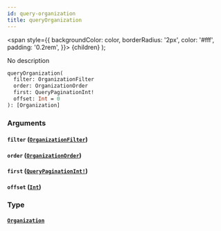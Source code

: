 ```yaml
---
id: query-organization
title: queryOrganization
---
```


<span
style={{
      backgroundColor: color,
      borderRadius: '2px',
      color: '#fff',
      padding: '0.2rem',
    }}>
{children}
</span>
);

No description

```graphql
queryOrganization(
  filter: OrganizationFilter
  order: OrganizationOrder
  first: QueryPaginationInt!
  offset: Int = 0
): [Organization]

```

### Arguments

#### `filter` ([`OrganizationFilter`](/docs/schema/inputs/organization-filter))

#### `order` ([`OrganizationOrder`](/docs/schema/inputs/organization-order))

#### `first` ([`QueryPaginationInt!`](/docs/schema/scalars/query-pagination-int))

#### `offset` ([`Int`](/docs/schema/scalars/int))

### Type

#### [`Organization`](/docs/schema/objects/organization)
